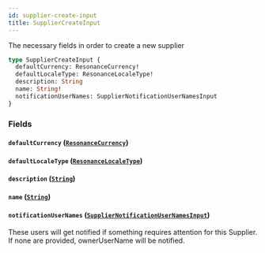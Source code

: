 ```yaml
---
id: supplier-create-input
title: SupplierCreateInput
---
```



The necessary fields in order to create a new supplier


```graphql
type SupplierCreateInput {
  defaultCurrency: ResonanceCurrency!
  defaultLocaleType: ResonanceLocaleType!
  description: String
  name: String!
  notificationUserNames: SupplierNotificationUserNamesInput
}
```


### Fields

#### `defaultCurrency` ([`ResonanceCurrency`](/developers/supplier-apis/supply-api/graphql/reference/enums/resonance-currency))




#### `defaultLocaleType` ([`ResonanceLocaleType`](/developers/supplier-apis/supply-api/graphql/reference/enums/resonance-locale-type))




#### `description` ([`String`](/developers/supplier-apis/supply-api/graphql/reference/scalars/string))




#### `name` ([`String`](/developers/supplier-apis/supply-api/graphql/reference/scalars/string))




#### `notificationUserNames` ([`SupplierNotificationUserNamesInput`](/developers/supplier-apis/supply-api/graphql/reference/inputs/supplier-notification-user-names-input))

These users will get notified if something requires attention for this Supplier.
If none are provided, ownerUserName will be notified.





